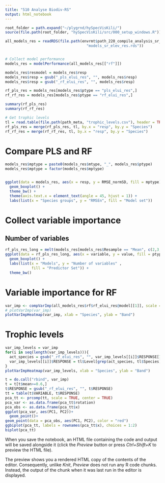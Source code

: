 ```yaml
---
title: "510 Analyse Biodiv-RS"
output: html_notebook
---
```


```r
root_folder = path.expand("~/plygrnd/hySpecVisKili/")
source(file.path(root_folder, "hySpecVisKili/src/000_setup_windows.R"))

all_models_res = readRDS(file.path(envrmt$path_220_compile_analysis_sr_elev_res, 
                                     "models_sr_elev_res.rds"))


# Collect model performance
models_res = modelPerformance(all_models_res[["rf"]])

models_res$resmodel = models_res$resp
models_res$resp = gsub("_pls_elui_res", "", models_res$resp)
models_res$resp = gsub("_rf_elui_res", "", models_res$resp)

rf_pls_res = models_res[models_res$ptype == "pls_elui_res",]
rf_rf_res = models_res[models_res$ptype == "rf_elui_res",]

summary(rf_pls_res)
summary(rf_rf_res)

# Get trophic levels
tl = read.table(file.path(path_meta, "trophic_levels.csv"), header = TRUE, sep = ";")
rf_pls_res = merge(rf_pls_res, tl, by.x = "resp", by.y = "Species")
rf_rf_res = merge(rf_rf_res, tl, by.x = "resp", by.y = "Species")
```

# Compare PLS and RF
```r
models_res$mptype = paste0(models_res$mtype, "_", models_res$ptype)
models_res$mptype = factor(models_res$mptype)


ggplot(data = models_res, aes(x = resp, y = RMSE_normSD, fill = mptype)) + 
  geom_boxplot() +
  theme_bw() + 
  theme(axis.text.x = element_text(angle = 45, hjust = 1)) + 
  labs(list(x = "Species groups", y = "RMSEn", fill = "Model set"))
```

# Collect variable importance
## Number of variables
```r
rf_pls_res_long = melt(models_res[models_res$Resample == "Mean", c(2,3,5)], id.vars = c("ptype", "resp"))
ggplot(data = rf_pls_res_long, aes(x = variable, y = value, fill = ptype)) +
  geom_boxplot() + 
  labs(list(x = "Models", y = "Number of variables" ,
            fill = "Predictor Set")) +
  theme_bw()
```


# Variable importance for RF
```r
var_imp <- compVarImp(all_models_res$rf$rf_elui_res@model[[1]], scale = FALSE)
# plotVarImp(var_imp)
plotVarImpHeatmap(var_imp, xlab = "Species", ylab = "Band")
```


# Trophic levels
```r
var_imp_levels = var_imp
for(i in seq(length(var_imp_levels))){
  act_species = gsub("_rf_elui_res", "", var_imp_levels[[i]]$RESPONSE[1])
  var_imp_levels[[i]]$RESPONSE = tl$Level[grep(act_species, tl$Species)]
}
plotVarImpHeatmap(var_imp_levels, xlab = "Species", ylab = "Band")
```

```r
t = do.call("rbind", var_imp)
t = t[t$mean>=0.6,]
t$RESPONSE = gsub("_rf_elui_res", "", t$RESPONSE)
tt = table(t$VARIABLE, t$RESPONSE)
pca_tt <- prcomp(tt, scale = TRUE, center = TRUE)
pca_var <- as.data.frame(pca_tt$rotation)
pca_obs <- as.data.frame(pca_tt$x)
ggplot(pca_var, aes(PC1, PC2))+
  geom_point()+
geom_point(data = pca_obs, aes(PC1, PC2), color = "red")
ggbiplot(pca_tt, labels = rownames(pca_tt$x), choices = 1:2)
biplot(pca_tt)
```

When you save the notebook, an HTML file containing the code and output will be saved alongside it (click the *Preview* button or press *Ctrl+Shift+K* to preview the HTML file).

The preview shows you a rendered HTML copy of the contents of the editor. Consequently, unlike *Knit*, *Preview* does not run any R code chunks. Instead, the output of the chunk when it was last run in the editor is displayed.
